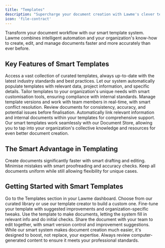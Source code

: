 ```yaml
---
title: "Templates"
description: "Supercharge your document creation with Lawme's clever templating system"
icon: 'file-contract'
---
```


Transform your document workflow with our smart template system. Lawme combines intelligent automation and your organization's know-how to create, edit, and manage documents faster and more accurately than ever before.

## Key Features of Smart Templates

<CardGroup cols={2}>
  <Card title="Extensive Template Library" icon="brain-circuit">
    Access a vast collection of curated templates, always up-to-date with the latest industry standards and best practices.
  </Card>
  <Card title="Auto-Fill Magic" icon="wand-magic-sparkles">
    Let our system automatically populate templates with relevant data, project information, and specific details.
  </Card>
  <Card title="Easy Customisation" icon="sliders">
    Tailor templates to your organization's unique needs with smart customisation tools, ensuring compliance with internal standards.
  </Card>
  <Card title="Smooth Collaboration" icon="code-branch">
    Manage template versions and work with team members in real-time, with smart conflict resolution.
  </Card>
</CardGroup>

<CardGroup cols={2}>
  <Card title="Smart Accuracy Checks" icon="clipboard-check">
    Review documents for consistency, accuracy, and potential issues before finalisation.
  </Card>
  <Card title="Smart Cross-Referencing" icon="link">
    Automatically link relevant information and internal documents within your templates for comprehensive support.
  </Card>
</CardGroup>

<Tip>
  Our smart templates work seamlessly with our Document Store, allowing you to tap into your organization's collective knowledge and resources for even better document creation.
</Tip>

## The Smart Advantage in Templating

<CardGroup cols={3}>
  <Card title="Save Time" icon="clock">
    Create documents significantly faster with smart drafting and editing.
  </Card>
  <Card title="Reduce Errors" icon="shield-check">
    Minimise mistakes with smart proofreading and accuracy checks.
  </Card>
  <Card title="Stay Consistent" icon="equals">
    Keep all documents uniform while still allowing flexibility for unique cases.
  </Card>
</CardGroup>

## Getting Started with Smart Templates

<Steps>
  <Step title="Open the Template Hub">
    Go to the Templates section in your Lawme dashboard.
  </Step>
  <Step title="Pick or Make a Template">
    Choose from our curated library or use our template creator to build a custom one.
  </Step>
  <Step title="Customise with Smart Help">
    Fine-tune your template with suggested improvements and organization-specific tweaks.
  </Step>
  <Step title="Create and Review">
    Use the template to make documents, letting the system fill in relevant info and do initial checks.
  </Step>
  <Step title="Team Up and Finalise">
    Share the document with your team to edit together, with smart version control and improvement suggestions.
  </Step>
</Steps>

<Note>
  While our smart system makes document creation much easier, it's designed to boost, not replace, your expertise. Always review computer-generated content to ensure it meets your professional standards.
</Note>
